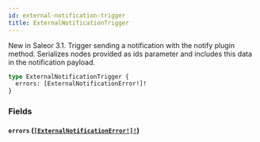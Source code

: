 ```yaml
---
id: external-notification-trigger
title: ExternalNotificationTrigger
---
```


New in Saleor 3.1. Trigger sending a notification with the notify plugin method. Serializes nodes provided as ids parameter and includes this data in the notification payload.

```graphql
type ExternalNotificationTrigger {
  errors: [ExternalNotificationError!]!
}
```

### Fields

#### `errors` ([`[ExternalNotificationError!]!`](../../../developer/api-reference/objects/external-notification-error))
